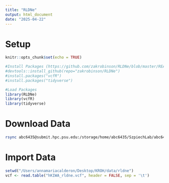 ```yaml
---
title: "RLDNe"
output: html_document
date: "2025-04-22"
---
```


# Setup

```r
knitr::opts_chunk$set(echo = TRUE)

#Install Packages (https://github.com/zakrobinson/RLDNe/blob/master/README.md)
#devtools::install_github(repo="zakrobinson/RLDNe")
#install.packages("vcfR")
#install.packages("tidyverse")

#Load Packages
library(RLDNe)
library(vcfR)
library(tidyverse)
```

# Download Data

```bash
rsync abc6435@submit.hpc.psu.edu:/storage/home/abc6435/SzpiechLab/abc6435/KROH/data/rldne/hKIWA_rldne.vcf /Users/annamariacalderon/Desktop/KROH/data/rldne
```

# Import Data

```r
setwd("/Users/annamariacalderon/Desktop/KROH/data/rldne")
vcf <- read.table("hKIWA_rldne.vcf", header = FALSE, sep = '\t')
```
